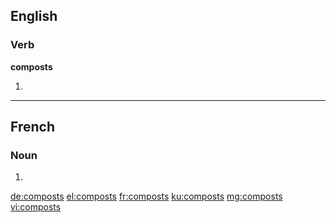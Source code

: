 ==English==

===Verb===
'''composts'''

# {{en-third-person singular of|compost}}

----

==French==

===Noun===
{{head|fr|g=m-p}}

# {{plural of|compost|lang=fr}}

[[de:composts]]
[[el:composts]]
[[fr:composts]]
[[ku:composts]]
[[mg:composts]]
[[vi:composts]]